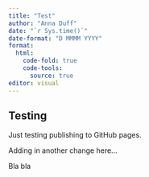 ```yaml
---
title: "Test"
author: "Anna Duff"
date: "`r Sys.time()`"
date-format: "D MMMM YYYY"
format: 
  html:
    code-fold: true
    code-tools:
      source: true
editor: visual
---
```


## Testing

Just testing publishing to GitHub pages.

Adding in another change here...

Bla bla
